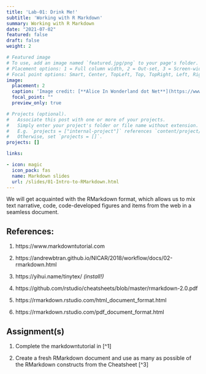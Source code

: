 ```yaml
---
title: 'Lab-01: Drink Me!'
subtitle: 'Working with R Markdown'
summary: Working with R Markdown
date: "2021-07-02"
featured: false
draft: false
weight: 2

# Featured image
# To use, add an image named `featured.jpg/png` to your page's folder.
# Placement options: 1 = Full column width, 2 = Out-set, 3 = Screen-width
# Focal point options: Smart, Center, TopLeft, Top, TopRight, Left, Right, BottomLeft, Bottom, BottomRight
image:
  placement: 2
  caption: 'Image credit: [**Alice In Wonderland dot Net**](https://www.alice-in-wonderland.net/)'
  focal_point: ""
  preview_only: true

# Projects (optional).
#   Associate this post with one or more of your projects.
#   Simply enter your project's folder or file name without extension.
#   E.g. `projects = ["internal-project"]` references `content/project/deep-learning/index.md`.
#   Otherwise, set `projects = []`.
projects: []

links:

- icon: magic
  icon_pack: fas
  name: Markdown slides
  url: /slides/01-Intro-to-RMarkdown.html
---
```


We will get acquainted with the RMarkdown format, which allows us to mix text narrative, code, code-developed figures and items from the web in a seamless document.



## References:

1. https://www.markdowntutorial.com

2. https://andrewbtran.github.io/NICAR/2018/workflow/docs/02-rmarkdown.html

3. https://yihui.name/tinytex/ *(install!)*

4. https://github.com/rstudio/cheatsheets/blob/master/rmarkdown-2.0.pdf

5. https://rmarkdown.rstudio.com/html_document_format.html

6. https://rmarkdown.rstudio.com/pdf_document_format.html


## Assignment(s)

1. Complete the markdowntutorial in [^1]

2. Create a fresh RMarkdown document and use as many as possible of the RMarkdown constructs from the Cheatsheet [^3]

